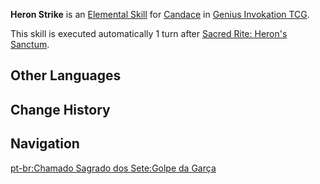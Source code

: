 {{Genius Invokation TCG Skill Infobox
|image      = Heron Strike Character Card Skill.png
|type       = Elemental Skill
|character  = Candace
|element    = Hydro
|matching   = 0
|effect     = (Prepare for 1 turn)<br>Deals 3 {{Color|Hydro DMG}}.
|order      = 4
}}
'''Heron Strike''' is an [[Character Card Elemental Skill|Elemental Skill]] for [[Candace (Character Card)|Candace]] in [[Genius Invokation TCG]].

This skill is executed automatically 1 turn after [[Sacred Rite: Heron's Sanctum (Character Card Skill)|Sacred Rite: Heron's Sanctum]].

==Other Languages==
{{Other Languages
|en      = Heron Strike
|zhs     = 苍鹭震击
|zhs_rm  = Cānglù Zhènjī
|zht     = 蒼鷺震擊
|zht_rm  = Cānglù Zhènjī
|zh_tl   = {{w|Gray Heron}} Strike
|ja      = 蒼鷺盾撃
|ja_rm   = Aosagi Jungeki{{Assumed}}
|ja_tl   = 
|ko      = 푸른빛 새의 충격파
|ko_rm   = 
|ko_tl   = 
|es      = Golpe de la garza
|es_tl   = Heron Strike
|fr      = Frappe de la héronne
|fr_tl   = She-Heron Strike
|ru      = Удар цапли
|ru_tl   = Heron Strike
|th      = Heron Strike
|vi      = Vạc Trời Công Kích
|vi_tl   = 
|de      = Angriff des Reihers
|de_tl   = Strike of the Heron
|id      = Heron Strike
|pt      = Golpe da Garça
|pt_tl   = 
|tr      = Balıkçıl Saldırısı
|tr_tl   = 
|it      = Colpo dell'airone
|it_tl   = Blow of the Heron
}}

==Change History==
{{Change History|3.8}}

==Navigation==
{{Genius Invokation TCG Skill Navbox|Candace}}

[[pt-br:Chamado Sagrado dos Sete:Golpe da Garça]]